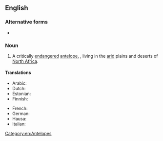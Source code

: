 ==English==

===Alternative forms===
* {{l|en|scimitar oryx}}

===Noun===
{{en-noun|+|scimitar-horned oryx|head=[[scimitar]]-[[horned]] [[oryx]]}}

# A critically [[endangered]] [[antelope]], {{taxlink|Oryx dammah|species|noshow=1}}, living in the [[arid]] plains and deserts of [[North Africa]].

====Translations====
{{trans-top|''Oryx dammah''}}
* Arabic: {{t-needed|ar}}
* Dutch: {{t+|nl|sabelantilope|m}}
* Estonian: {{t|et|mõõksarv-orüks}}
* Finnish: {{t|fi|sapelibeisa}}
{{trans-mid}}
* French: {{t+|fr|oryx algazelle|m}}
* German: {{t|de|Säbelantilope|f}}
* Hausa: {{t|ha|mariri}}
* Italian: {{t|it|orice dalle corna a sciabola|m}}
{{trans-bottom}}

[[Category:en:Antelopes]]